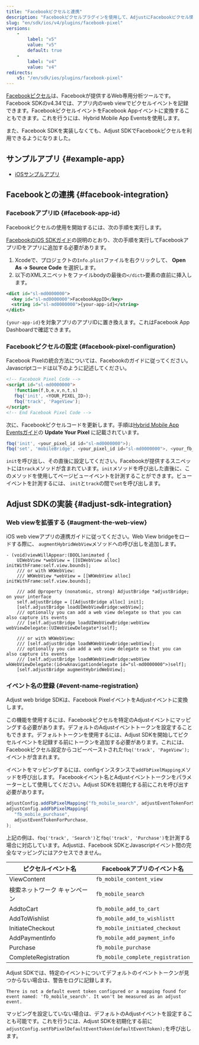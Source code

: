 ```yaml
---
title: "Facebookピクセルと連携"
description: "Facebookピクセルプラグインを使用して、AdjustにFacebookピクセル情報をパスします。"
slug: "en/sdk/ios/v4/plugins/facebook-pixel"
versions: 
    - 
        label: "v5"
        value: "v5"
        default: true
    - 
        label: "v4"
        value: "v4"
redirects: 
    v5: "/en/sdk/ios/plugins/facebook-pixel"
---
```

[Facebookピクセル](https://www.facebook.com/business/help/952192354843755?id=1205376682832142)は、Facebookが提供するWeb専用分析ツールです。Facebook SDKのv4\.34では、アプリ内のweb viewでピクセルイベントを記録できます。FacebookピクセルイベントをFacebook Appイベントに変換することもできます。これを行うには、Hybrid Mobile App Eventsを使用します。

また、Facebook SDKを実装しなくても、Adjust SDKでFacebookピクセルを利用できるようになりました。

サンプルアプリ \{\#example\-app\}
------------------------------

* [iOSサンプルアプリ](https://github.com/adjust/ios_sdk/tree/master/examples/AdjustExample-FbPixel)

Facebookとの連携 \{\#facebook\-integration\}
--------------------------------------------

### FacebookアプリID \{\#facebook\-app\-id\}

Facebookピクセルの使用を開始するには、次の手順を実行します。

[FacebookのiOS SDKガイド](https://developers.facebook.com/docs/ios/getting-started/#xcode)の説明のとおり、次の手順を実行してFacebookアプリIDをアプリに追加する必要があります。

1. Xcodeで、プロジェクトの`Info.plist`ファイルを右クリックして、 **Open As \-> Source Code** を選択します。
2. 以下のXMLスニペットをファイルbodyの最後の`</dict>`要素の直前に挿入します。

<codeblock title="Info.plist"> 

```xml
<dict id="sl-md0000000">
  <key id="sl-md0000000">FacebookAppID</key>
  <string id="sl-md0000000">{your-app-id}</string>
</dict>

```

</CodeBlock> 

`{your-app-id}`を対象アプリのアプリIDに置き換えます。これはFacebook App Dashboardで確認できます。

### Facebookピクセルの設定 \{\#facebook\-pixel\-configuration\}

Facebook Pixelの統合方法については、Facebookのガイドに従ってください。Javascriptコードは以下のように記述してください。

```html
<!-- Facebook Pixel Code -->
<script id="sl-md0000000">
   !function(f,b,e,v,n,t,s)
   fbq('init', <YOUR_PIXEL_ID>);
   fbq('track', 'PageView');
</script>
<!-- End Facebook Pixel Code -->
```

次に、Facebookピクセルコードを更新します。手順は[Hybrid Mobile App Eventsガイド](https://developers.facebook.com/docs/app-events/hybrid-app-events)の **Update Your Pixel** に記載されています。

```js
fbq('init', <your_pixel_id id="sl-md0000000">);
fbq('set', 'mobileBridge', <your_pixel_id id="sl-md0000000">, <your_fb_app_id id="sl-md0000000">);
```

<callout type="important"> 

`init`を呼び出し、その直後に設定してください。Facebookが提供するスニペットには`track`メソッドが含まれています。`init`メソッドを呼び出した直後に、このメソッドを使用してページビューイベントを計測することができます。ビューイベントを計測するには、 `init`と`track`の間で`set`を呼び出します。
</Callout> 

Adjust SDKの実装 \{\#adjust\-sdk\-integration\}
-------------------------------------------------

### Web viewを拡張する \{\#augment\-the\-web\-view\}

iOS web viewアプリの連携ガイドに従ってください。Web View bridgeをロードする際に、 `augmentHybridWebView`メソッドへの呼び出しを追加します。

```objc
- (void)viewWillAppear:(BOOL)animated {
    UIWebView *webView = [[UIWebView alloc] initWithFrame:self.view.bounds];
    /// or with WKWebView:
    /// WKWebView *webView = [[WKWebView alloc] initWithFrame:self.view.bounds];

    /// add @property (nonatomic, strong) AdjustBridge *adjustBridge; on your interface
    self.adjustBridge = [[AdjustBridge alloc] init];
    [self.adjustBridge loadUIWebViewBridge:webView];
    /// optionally you can add a web view delegate so that you can also capture its events
    /// [self.adjustBridge loadUIWebViewBridge:webView webViewDelegate:(UIWebViewDelegate*)self];

    /// or with WKWebView:
    /// [self.adjustBridge loadWKWebViewBridge:webView];
    /// optionally you can add a web view delegate so that you can also capture its events
    /// [self.adjustBridge loadWKWebViewBridge:webView wkWebViewDelegate:(id<wknavigationdelegate id="sl-md0000000">)self];
    [self.adjustBridge augmentHybridWebView];
```

### イベント名の登録 \{\#event\-name\-registration\}

Adjust web bridge SDKは、Facebook PixelイベントをAdjustイベントに変換します。

この機能を使用するには、Facebookピクセルを特定のAdjustイベントにマッピングする必要があります。デフォルトのAdjustイベントトークンを設定することもできます。デフォルトトークンを使用するには、Adjust SDKを開始してピクセルイベントを記録する前にトークンを追加する必要があります。これには、Facebookピクセル設定からコピーペーストされた`fbq('track', 'PageView');`イベントが含まれます。

イベントをマッピングするには、configインスタンスで`addFbPixelMapping`メソッドを呼び出します。 Facebookイベント名とAdjustイベントトークンをパラメーターとして使用してください。Adjust SDKを初期化する前にこれを呼び出す必要があります。

```js
adjustConfig.addFbPixelMapping("fb_mobile_search", adjustEventTokenForSearch);
adjustConfig.addFbPixelMapping(
   "fb_mobile_purchase",
   adjustEventTokenForPurchase,
);
```

<callout type="note"> 

上記の例は、`fbq('track', 'Search')`と`fbq('track', 'Purchase')`を計測する場合に対応しています。Adjustは、Facebook SDKとJavascriptイベント間の完全なマッピングにはアクセスできません。
</Callout> 

|      ピクセルイベント名       |         Facebookアプリのイベント名         |
|----------------------|-----------------------------------|
| ViewContent          | `fb_mobile_content_view`          |
| 検索ネットワーク キャンペーン      | `fb_mobile_search`                |
| AddtoCart            | `fb_mobile_add_to_cart`           |
| AddToWishlist        | `fb_mobile_add_to_wishlistt`      |
| InitiateCheckout     | `fb_mobile_initiated_checkout`    |
| AddPaymentInfo       | `fb_mobile_add_payment_info`      |
| Purchase             | `fb_mobile_purchase`              |
| CompleteRegistration | `fb_mobile_complete_registration` |

Adjust SDKでは、特定のイベントについてデフォルトのイベントトークンが見つからない場合は、警告をログに記録します。

```text
There is not a default event token configured or a mapping found for event named: 'fb_mobile_search'. It won't be measured as an adjust event.
```

マッピングを設定していない場合は、デフォルトのAdjustイベントを設定することも可能です。これを行うには、Adjust SDKを初期化する前に`adjustConfig.setFbPixelDefaultEventToken(defaultEventToken);`を呼び出します。

